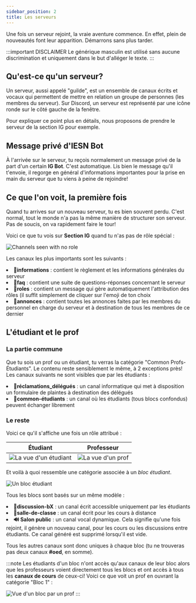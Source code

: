 ```yaml
---
sidebar_position: 2
title: Les serveurs
---
```



Une fois un serveur rejoint, la vraie aventure commence. En effet, plein de nouveautés font leur apparition. Démarrons sans plus tarder.

:::important DISCLAIMER
Le générique masculin est utilisé sans aucune discrimination et uniquement dans le but d'alléger le texte.
:::

## Qu'est-ce qu'un serveur?

Un serveur, aussi appelé "guilde", est un ensemble de canaux écrits et vocaux qui permettent de mettre en relation un groupe de personnes (les membres du serveur).
Sur Discord, un serveur est représenté par une icône ronde sur le côté gauche de la fenêtre.

Pour expliquer ce point plus en détails, nous proposons de prendre le serveur de la section IG pour exemple.

## Message privé d'IESN Bot

À l'arrivée sur le serveur, tu reçois normalement un message privé de la part d'un certain **IG Bot**. C'est automatique.
Lis bien le message qu'il t'envoie, il regorge en général d'informations importantes pour la prise en main du serveur que tu viens à peine de rejoindre!

## Ce que l'on voit, la première fois

Quand tu arrives sur un nouveau serveur, tu es bien souvent perdu. C'est normal, tout le monde n'a pas la même manière de structurer son serveur.
Pas de soucis, on va rapidement faire le tour!

Voici ce que tu vois sur **Section IG** quand tu n'as pas de rôle spécial :

<Image
    src='/img/discord/channels-no_role.png'
    alt='Channels seen with no role'
/>

Les canaux les plus importants sont les suivants :

<RocketList>
    <li>
        <strong>📜informations</strong> : contient le règlement et les
        informations générales du serveur
    </li>
    <li>
        <strong>📖faq</strong> : contient une suite de questions-réponses
        concernant le serveur
    </li>
    <li>
        <strong>🔎roles</strong> : contient un message qui gère automatiquement
        l'attribution des rôles (il suffit simplement de cliquer sur l'emoji de
        ton choix
    </li>
    <li>
        <strong>📣annonces</strong> : contient toutes les annonces faites par
        les membres du personnel en charge du serveur et à destination de tous
        les membres de ce dernier
    </li>
</RocketList>

## L'étudiant et le prof

### La partie commune

Que tu sois un prof ou un étudiant, tu verras la catégorie "Common Profs-Étudiants". Le contenu reste sensiblement le même, à 2 exceptions près! Les canaux suivants ne sont visibles que par les étudiants :

<RocketList>
    <li>
        <strong>📝réclamations_délégués</strong> : un canal informatique qui met
        à disposition un formulaire de plaintes à destination des délégués
    </li>
    <li>
        <strong>💬common-étudiants</strong> : un canal où les étudiants (tous
        blocs confondus) peuvent échanger librement
    </li>
</RocketList>

### Le reste

Voici ce qu'il s'affiche une fois un rôle attribué :

| Étudiant                                                           | Professeur                                                     |
| ------------------------------------------------------------------ | -------------------------------------------------------------- |
| <Image src='/img/discord/student.png' alt="La vue d'un étudiant"/> | <Image src='/img/discord/teacher.png' alt="La vue d'un prof"/> |

Et voilà à quoi ressemble une catégorie associée à un _bloc étudiant_.

<Image src='/img/discord/bloc.png' alt='Un bloc étudiant' />

Tous les blocs sont basés sur un même modèle :

<RocketList>
    <li>
        <strong>💬discussion-bX</strong> : un canal écrit accessible uniquement
        par les étudiants
    </li>
    <li>
        <strong>💬salle-de-classe</strong> : un canal écrit pour les cours à
        distance
    </li>
    <li>
        <strong>🔊 Salon public</strong> : un canal vocal dynamique. Cela
        signifie qu'une fois rejoint, il génère un nouveau canal, pour les cours
        ou les discussions entre étudiants. Ce canal généré est supprimé
        lorsqu'il est vide.
    </li>
</RocketList>

Tous les autres canaux sont donc uniques à chaque bloc (tu ne trouveras pas deux canaux **#oed**, en somme).

:::note
Les étudiants d'un bloc n'ont accès qu'aux canaux de leur bloc alors que les professeurs voient directement tous les blocs et ont accès à tous les **canaux de cours** de ceux-ci!
Voici ce que voit un prof en ouvrant la catégorie "Bloc 1" :

<Image src='/img/discord/bloc-prof.png' alt="Vue d'un bloc par un prof" />
:::
